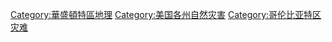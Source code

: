 [[Category:華盛頓特區地理|Category:華盛頓特區地理]]
[[Category:美国各州自然灾害|Category:美国各州自然灾害]]
[[Category:哥伦比亚特区灾难|Category:哥伦比亚特区灾难]]
